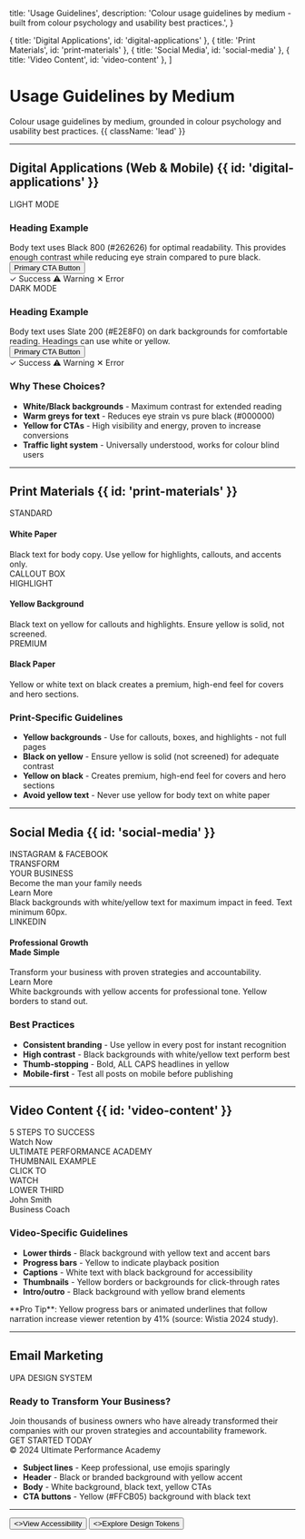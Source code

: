   title: 'Usage Guidelines',
  description:
    'Colour usage guidelines by medium - built from colour psychology and usability best practices.',
}

  { title: 'Digital Applications', id: 'digital-applications' },
  { title: 'Print Materials', id: 'print-materials' },
  { title: 'Social Media', id: 'social-media' },
  { title: 'Video Content', id: 'video-content' },
]

# Usage Guidelines by Medium

Colour usage guidelines by medium, grounded in colour psychology and usability best practices. {{ className: 'lead' }}

---

## Digital Applications (Web & Mobile) {{ id: 'digital-applications' }}

<div className="not-prose mt-8 grid gap-6 md:grid-cols-2">
  <div className="flex flex-col overflow-hidden rounded-xl border border-zinc-200 dark:border-zinc-800">
    <div className="flex-1 bg-white p-8">
      <div className="text-sm font-semibold text-zinc-500">LIGHT MODE</div>
      <h3 className="mt-4 text-3xl font-black text-[#171717]">Heading Example</h3>
      <div className="mt-4 text-base leading-relaxed text-[#262626]">
        Body text uses Black 800 (#262626) for optimal readability. This provides enough contrast while reducing eye strain compared to pure black.
      </div>
      <button className="mt-6 rounded-lg bg-[#FFCB05] px-6 py-3 font-bold text-[#171717]">
        Primary CTA Button
      </button>
      <div className="mt-6 flex gap-2">
        <span className="inline-flex items-center gap-1 rounded-full bg-green-100 px-3 py-1 text-sm font-semibold text-green-800">
          ✓ Success
        </span>
        <span className="inline-flex items-center gap-1 rounded-full bg-amber-100 px-3 py-1 text-sm font-semibold text-amber-800">
          ⚠ Warning
        </span>
        <span className="inline-flex items-center gap-1 rounded-full bg-red-100 px-3 py-1 text-sm font-semibold text-red-800">
          ✕ Error
        </span>
      </div>
    </div>
  </div>

  <div className="flex flex-col overflow-hidden rounded-xl border border-zinc-800">
    <div className="flex-1 bg-[#171717] p-8">
      <div className="text-sm font-semibold text-zinc-500">DARK MODE</div>
      <h3 className="mt-4 text-3xl font-black text-white">Heading Example</h3>
      <div className="mt-4 text-base leading-relaxed text-[#E2E8F0]">
        Body text uses Slate 200 (#E2E8F0) on dark backgrounds for comfortable reading. Headings can use white or yellow.
      </div>
      <button className="mt-6 rounded-lg bg-[#FFCB05] px-6 py-3 font-bold text-[#171717]">
        Primary CTA Button
      </button>
      <div className="mt-6 flex gap-2">
        <span className="inline-flex items-center gap-1 rounded-full bg-green-900/30 px-3 py-1 text-sm font-semibold text-green-400">
          ✓ Success
        </span>
        <span className="inline-flex items-center gap-1 rounded-full bg-amber-900/30 px-3 py-1 text-sm font-semibold text-amber-400">
          ⚠ Warning
        </span>
        <span className="inline-flex items-center gap-1 rounded-full bg-red-900/30 px-3 py-1 text-sm font-semibold text-red-400">
          ✕ Error
        </span>
      </div>
    </div>
  </div>
</div>

<div className="mt-6">
  <h3 className="text-lg font-bold text-zinc-900 dark:text-white">Why These Choices?</h3>
  <ul className="mt-4 space-y-2 text-zinc-600 dark:text-zinc-400">
    <li><strong className="text-zinc-900 dark:text-white">White/Black backgrounds</strong> - Maximum contrast for extended reading</li>
    <li><strong className="text-zinc-900 dark:text-white">Warm greys for text</strong> - Reduces eye strain vs pure black (#000000)</li>
    <li><strong className="text-zinc-900 dark:text-white">Yellow for CTAs</strong> - High visibility and energy, proven to increase conversions</li>
    <li><strong className="text-zinc-900 dark:text-white">Traffic light system</strong> - Universally understood, works for colour blind users</li>
  </ul>
</div>

---

## Print Materials {{ id: 'print-materials' }}

<div className="not-prose mt-8 grid gap-6 md:grid-cols-3">
  <div className="flex flex-col overflow-hidden rounded-xl border border-zinc-200 dark:border-zinc-800">
    <div className="flex-1 bg-white p-6">
      <div className="text-xs font-bold uppercase tracking-wider text-zinc-500">STANDARD</div>
      <h4 className="mt-3 text-2xl font-black text-[#171717]">White Paper</h4>
      <div className="mt-3 text-sm leading-relaxed text-[#171717]">
        Black text for body copy. Use yellow for highlights, callouts, and accents only.
      </div>
      <div className="mt-4 border-l-4 border-[#FFCB05] bg-[#FFCB05]/10 p-3">
        <div className="text-xs font-bold text-[#171717]">CALLOUT BOX</div>
      </div>
    </div>
  </div>

  <div className="flex flex-col overflow-hidden rounded-xl border border-[#FFCB05]">
    <div className="flex-1 bg-[#FFCB05] p-6">
      <div className="text-xs font-bold uppercase tracking-wider text-[#171717]/60">HIGHLIGHT</div>
      <h4 className="mt-3 text-2xl font-black text-[#171717]">Yellow Background</h4>
      <div className="mt-3 text-sm leading-relaxed text-[#171717]">
        Black text on yellow for callouts and highlights. Ensure yellow is solid, not screened.
      </div>
    </div>
  </div>

  <div className="flex flex-col overflow-hidden rounded-xl border border-zinc-800">
    <div className="flex-1 bg-[#171717] p-6">
      <div className="text-xs font-bold uppercase tracking-wider text-zinc-500">PREMIUM</div>
      <h4 className="mt-3 text-2xl font-black text-[#FFCB05]">Black Paper</h4>
      <div className="mt-3 text-sm leading-relaxed text-white">
        Yellow or white text on black creates a premium, high-end feel for covers and hero sections.
      </div>
    </div>
  </div>
</div>

<div className="mt-6">
  <h3 className="text-lg font-bold text-zinc-900 dark:text-white">Print-Specific Guidelines</h3>
  <ul className="mt-4 space-y-2 text-zinc-600 dark:text-zinc-400">
    <li><strong className="text-zinc-900 dark:text-white">Yellow backgrounds</strong> - Use for callouts, boxes, and highlights - not full pages</li>
    <li><strong className="text-zinc-900 dark:text-white">Black on yellow</strong> - Ensure yellow is solid (not screened) for adequate contrast</li>
    <li><strong className="text-zinc-900 dark:text-white">Yellow on black</strong> - Creates premium, high-end feel for covers and hero sections</li>
    <li><strong className="text-zinc-900 dark:text-white">Avoid yellow text</strong> - Never use yellow for body text on white paper</li>
  </ul>
</div>

---

## Social Media {{ id: 'social-media' }}

<div className="not-prose mt-8 grid gap-6 md:grid-cols-2">
  <div>
    <div className="mb-3 text-sm font-bold text-zinc-900 dark:text-white">INSTAGRAM & FACEBOOK</div>
    <div className="overflow-hidden rounded-xl border border-zinc-800">
      <div className="bg-[#171717] p-8 text-center">
        <div className="text-3xl font-black leading-tight text-white">
          TRANSFORM<br />YOUR BUSINESS
        </div>
        <div className="mt-4 h-1 w-16 bg-[#FFCB05] mx-auto"></div>
        <div className="mt-4 text-base text-[#FFCB05]">
          Become the man your family needs
        </div>
        <div className="mt-6 inline-block rounded-lg bg-[#FFCB05] px-6 py-2 font-bold text-[#171717]">
          Learn More
        </div>
      </div>
    </div>
    <div className="mt-3 text-sm text-zinc-600 dark:text-zinc-400">
      Black backgrounds with white/yellow text for maximum impact in feed. Text minimum 60px.
    </div>
  </div>

  <div>
    <div className="mb-3 text-sm font-bold text-zinc-900 dark:text-white">LINKEDIN</div>
    <div className="overflow-hidden rounded-xl border border-zinc-200 dark:border-zinc-800">
      <div className="border-b-4 border-[#FFCB05] bg-white p-8">
        <h4 className="text-3xl font-black text-[#171717]">
          Professional Growth<br />Made Simple
        </h4>
        <div className="mt-4 text-base leading-relaxed text-[#262626]">
          Transform your business with proven strategies and accountability.
        </div>
        <div className="mt-6 inline-block rounded-lg bg-[#FFCB05] px-6 py-2 font-bold text-[#171717]">
          Learn More
        </div>
      </div>
    </div>
    <div className="mt-3 text-sm text-zinc-600 dark:text-zinc-400">
      White backgrounds with yellow accents for professional tone. Yellow borders to stand out.
    </div>
  </div>
</div>

<div className="mt-6">
  <h3 className="text-lg font-bold text-zinc-900 dark:text-white">Best Practices</h3>
  <ul className="mt-4 space-y-2 text-zinc-600 dark:text-zinc-400">
    <li><strong className="text-zinc-900 dark:text-white">Consistent branding</strong> - Use yellow in every post for instant recognition</li>
    <li><strong className="text-zinc-900 dark:text-white">High contrast</strong> - Black backgrounds with white/yellow text perform best</li>
    <li><strong className="text-zinc-900 dark:text-white">Thumb-stopping</strong> - Bold, ALL CAPS headlines in yellow</li>
    <li><strong className="text-zinc-900 dark:text-white">Mobile-first</strong> - Test all posts on mobile before publishing</li>
  </ul>
</div>

---

## Video Content {{ id: 'video-content' }}

<div className="not-prose mt-8 space-y-6">
  <div className="overflow-hidden rounded-xl border border-zinc-800">
    <div className="relative bg-[#171717] p-12">
      <div className="absolute left-8 top-8 h-1 w-16 bg-[#FFCB05]"></div>
      <div className="text-center">
        <div className="text-5xl font-black text-white">
          5 STEPS TO SUCCESS
        </div>
        <div className="mt-4 text-xl text-[#FFCB05]">Watch Now</div>
      </div>
      <div className="absolute bottom-0 left-0 right-0 h-1.5 bg-zinc-800">
        <div className="h-full w-1/3 bg-[#FFCB05]"></div>
      </div>
    </div>
    <div className="bg-zinc-900 px-6 py-3">
      <div className="flex items-center gap-3">
        <div className="h-2 w-2 rounded-full bg-[#FFCB05]"></div>
        <div className="text-sm font-semibold text-[#FFCB05]">ULTIMATE PERFORMANCE ACADEMY</div>
      </div>
    </div>
  </div>

  <div className="grid gap-4 md:grid-cols-2">
    <div className="rounded-xl border border-zinc-800 bg-zinc-950 p-4">
      <div className="text-xs font-bold text-zinc-500">THUMBNAIL EXAMPLE</div>
      <div className="mt-3 rounded-lg border-4 border-[#FFCB05] bg-[#171717] p-6 text-center">
        <div className="text-3xl font-black text-white">CLICK TO<br />WATCH</div>
      </div>
    </div>
    <div className="rounded-xl border border-zinc-800 bg-zinc-950 p-4">
      <div className="text-xs font-bold text-zinc-500">LOWER THIRD</div>
      <div className="mt-3 bg-[#171717] px-4 py-3">
        <div className="border-l-4 border-[#FFCB05] pl-3">
          <div className="text-sm font-bold text-white">John Smith</div>
          <div className="text-xs text-[#FFCB05]">Business Coach</div>
        </div>
      </div>
    </div>
  </div>
</div>

<div className="mt-6">
  <h3 className="text-lg font-bold text-zinc-900 dark:text-white">Video-Specific Guidelines</h3>
  <ul className="mt-4 space-y-2 text-zinc-600 dark:text-zinc-400">
    <li><strong className="text-zinc-900 dark:text-white">Lower thirds</strong> - Black background with yellow text and accent bars</li>
    <li><strong className="text-zinc-900 dark:text-white">Progress bars</strong> - Yellow to indicate playback position</li>
    <li><strong className="text-zinc-900 dark:text-white">Captions</strong> - White text with black background for accessibility</li>
    <li><strong className="text-zinc-900 dark:text-white">Thumbnails</strong> - Yellow borders or backgrounds for click-through rates</li>
    <li><strong className="text-zinc-900 dark:text-white">Intro/outro</strong> - Black background with yellow brand elements</li>
  </ul>
</div>

<Note>
  **Pro Tip**: Yellow progress bars or animated underlines that follow narration increase viewer retention by 41% (source: Wistia 2024 study).
</Note>

---

## Email Marketing

<div className="not-prose mt-8">
  <div className="overflow-hidden rounded-xl border border-zinc-200 dark:border-zinc-800">
    <div className="bg-[#171717] px-6 py-4">
      <div className="text-sm font-bold text-[#FFCB05]">UPA DESIGN SYSTEM</div>
    </div>
    <div className="bg-white p-8">
      <h3 className="text-3xl font-black text-[#171717]">Ready to Transform Your Business?</h3>
      <div className="mt-4 text-base leading-relaxed text-[#262626]">
        Join thousands of business owners who have already transformed their companies with our proven strategies and accountability framework.
      </div>
      <div className="mt-6">
        <div className="inline-block rounded-lg bg-[#FFCB05] px-8 py-4 text-center">
          <div className="text-lg font-black text-[#171717]">GET STARTED TODAY</div>
        </div>
      </div>
    </div>
    <div className="bg-zinc-100 px-6 py-4 text-center">
      <div className="text-xs text-zinc-600">© 2024 Ultimate Performance Academy</div>
    </div>
  </div>
</div>

<div className="mt-6">
  <ul className="space-y-2 text-zinc-600 dark:text-zinc-400">
    <li><strong className="text-zinc-900 dark:text-white">Subject lines</strong> - Keep professional, use emojis sparingly</li>
    <li><strong className="text-zinc-900 dark:text-white">Header</strong> - Black or branded background with yellow accent</li>
    <li><strong className="text-zinc-900 dark:text-white">Body</strong> - White background, black text, yellow CTAs</li>
    <li><strong className="text-zinc-900 dark:text-white">CTA buttons</strong> - Yellow (#FFCB05) background with black text</li>
  </ul>
</div>

---

<div className="not-prose mt-12 flex gap-3">
  <Button href="/accessibility" arrow="right">
    <>View Accessibility</>
  </Button>
  <Button href="/tokens" variant="outline">
    <>Explore Design Tokens</>
  </Button>
</div>
